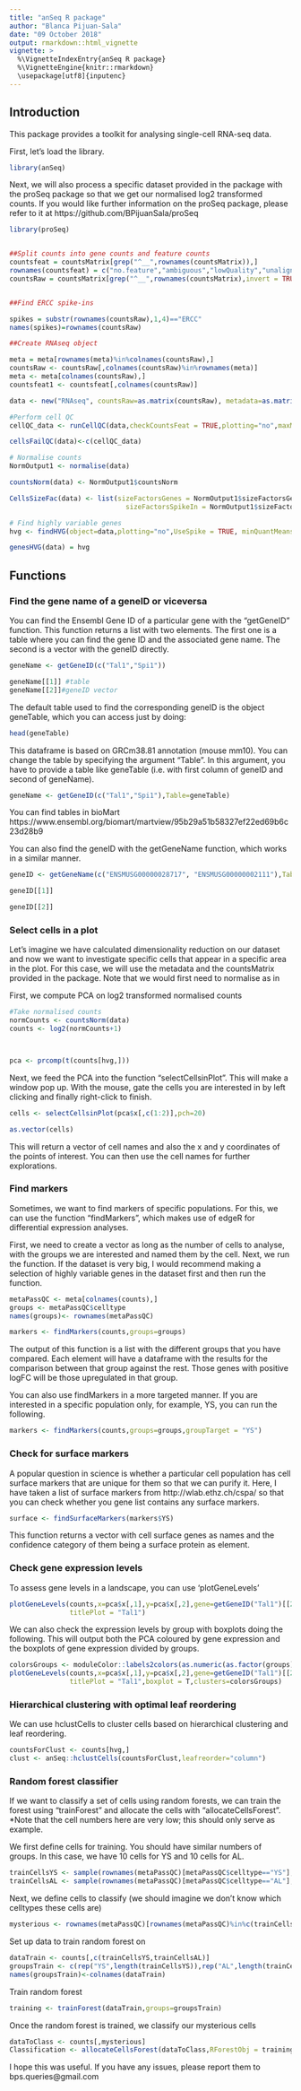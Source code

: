 ```yaml
---
title: "anSeq R package"
author: "Blanca Pijuan-Sala"
date: "09 October 2018"
output: rmarkdown::html_vignette
vignette: >
  %\VignetteIndexEntry{anSeq R package}
  %\VignetteEngine{knitr::rmarkdown}
  \usepackage[utf8]{inputenc}
---
```

  
## Introduction
  
This package provides a toolkit for analysing single-cell RNA-seq data. 

First, let's load the library.

```r
library(anSeq)
```

Next, we will also process a specific dataset provided in the package with the proSeq package so that we get our normalised log2 transformed counts. If you would like further information on the proSeq package, please refer to it at https://github.com/BPijuanSala/proSeq

```r
library(proSeq)


##Split counts into gene counts and feature counts
countsfeat = countsMatrix[grep("^__",rownames(countsMatrix)),]
rownames(countsfeat) = c("no.feature","ambiguous","lowQuality","unaligned","align.not.unique")
countsRaw = countsMatrix[grep("^__",rownames(countsMatrix),invert = TRUE),]


##Find ERCC spike-ins

spikes = substr(rownames(countsRaw),1,4)=="ERCC"
names(spikes)=rownames(countsRaw)

##Create RNAseq object

meta = meta[rownames(meta)%in%colnames(countsRaw),]
countsRaw <- countsRaw[,colnames(countsRaw)%in%rownames(meta)]
meta <- meta[colnames(countsRaw),]
countsfeat1 <- countsfeat[,colnames(countsRaw)]

data <- new("RNAseq", countsRaw=as.matrix(countsRaw), metadata=as.matrix(meta),SpikeIn=spikes,CountsFeat=as.matrix(countsfeat1))

#Perform cell QC
cellQC_data <- runCellQC(data,checkCountsFeat = TRUE,plotting="no",maxMapmit=0.12,minGenesExpr = 4000,minMapreads = 100000)

cellsFailQC(data)<-c(cellQC_data)

# Normalise counts
NormOutput1 <- normalise(data)

countsNorm(data) <- NormOutput1$countsNorm

CellsSizeFac(data) <- list(sizeFactorsGenes = NormOutput1$sizeFactorsGenes, 
                             sizeFactorsSpikeIn = NormOutput1$sizeFactorsSpikeIn)

# Find highly variable genes
hvg <- findHVG(object=data,plotting="no",UseSpike = TRUE, minQuantMeans = 0.1,maxQuantMeans = 0.9,maxQuantCv2 = 0.9,minQuantCv2 = 0.1)

genesHVG(data) = hvg
```

## Functions

### Find the gene name of a geneID or viceversa

You can find the Ensembl Gene ID of a particular gene with the "getGeneID" function. This function returns a list with two elements. The first one is a table where you can find the gene ID and the associated gene name. The second is a vector with the geneID directly.

```r
geneName <- getGeneID(c("Tal1","Spi1"))

geneName[[1]] #table
geneName[[2]]#geneID vector
```

The default table used to find the corresponding geneID is the object geneTable, which you can access just by doing:

```r
head(geneTable)
```

This dataframe is based on GRCm38.81 annotation (mouse mm10). You can change the table by specifying the argument "Table". In this argument, you have to provide a table like geneTable (i.e. with first column of geneID and second of geneName).

```r

geneName <- getGeneID(c("Tal1","Spi1"),Table=geneTable)

```
You can find tables in bioMart https://www.ensembl.org/biomart/martview/95b29a51b58327ef22ed69b6c23d28b9

You can also find the geneID with the getGeneName function, which works in a similar manner.
```r

geneID <- getGeneName(c("ENSMUSG00000028717", "ENSMUSG00000002111"),Table=geneTable)

geneID[[1]]

geneID[[2]]
```


### Select cells in a plot

Let's imagine we have calculated dimensionality reduction on our dataset and now we want to investigate specific cells that appear in a specific area in the plot.
For this case, we will use the metadata and the countsMatrix provided in the package. Note that we would first need to normalise as in 

First, we compute PCA on log2 transformed normalised counts
```r
#Take normalised counts
normCounts <- countsNorm(data)
counts <- log2(normCounts+1)



pca <- prcomp(t(counts[hvg,]))

```
 
Next, we feed the PCA into the function "selectCellsinPlot". This will make a window pop up. With the mouse, gate the cells you are interested in by left clicking and finally right-click to finish.
```r

cells <- selectCellsinPlot(pca$x[,c(1:2)],pch=20)

as.vector(cells)
```
This will return a vector of cell names and also the x and y coordinates of the points of interest. You can then use the cell names for further explorations.


### Find markers

Sometimes, we want to find markers of specific populations. For this, we can use the function "findMarkers", which makes use of edgeR for differential expression analyses.

First, we need to create a vector as long as the number of cells to analyse, with the groups we are interested and named them by the cell. Next, we run the function. 
If the dataset is very big, I would recommend making a selection of highly variable genes in the dataset first and then run the function.

```r
metaPassQC <- meta[colnames(counts),]
groups <- metaPassQC$celltype
names(groups)<- rownames(metaPassQC)

markers <- findMarkers(counts,groups=groups)
```

The output of this function is a list with the different groups that you have compared. Each element will have a dataframe with the results for the comparison between that group against the rest. Those genes with positive logFC will be those upregulated in that group.

You can also use findMarkers in a more targeted manner. If you are interested in a specific population only, for example, YS, you can run the following.
```r
markers <- findMarkers(counts,groups=groups,groupTarget = "YS")

```

### Check for surface markers

A popular question in science is whether a particular cell population has cell surface markers that are unique for them so that we can purify it.
Here, I have taken a list of surface markers from http://wlab.ethz.ch/cspa/ so that you can check whether you gene list contains any surface markers.

```r
surface <- findSurfaceMarkers(markers$YS)
```

This function returns a vector with cell surface genes as names and the confidence category of them being a surface protein as element.

### Check gene expression levels
To assess gene levels in a landscape, you can use 'plotGeneLevels'

```r
plotGeneLevels(counts,x=pca$x[,1],y=pca$x[,2],gene=getGeneID("Tal1")[[2]],
               titlePlot = "Tal1")

```
We can also check the expression levels by group with boxplots doing the following. This will output both the PCA coloured by gene expression and the boxplots of gene expression divided by groups.
```r

colorsGroups <- moduleColor::labels2colors(as.numeric(as.factor(groups)))
plotGeneLevels(counts,x=pca$x[,1],y=pca$x[,2],gene=getGeneID("Tal1")[[2]],
               titlePlot = "Tal1",boxplot = T,clusters=colorsGroups)
```

### Hierarchical clustering with optimal leaf reordering
We can use hclustCells to cluster cells based on hierarchical clustering and leaf reordering.

```r

countsForClust <- counts[hvg,]
clust <- anSeq::hclustCells(countsForClust,leafreorder="column")

```

### Random forest classifier

If we want to classify a set of cells using random forests, we can train the forest using "trainForest" and allocate the cells with "allocateCellsForest".
*Note that the cell numbers here are very low; this should only serve as example.

We first define cells for training. You should have similar numbers of groups. In this case, we have 10 cells for YS and 10 cells for AL.

```r

trainCellsYS <- sample(rownames(metaPassQC)[metaPassQC$celltype=="YS"],10)
trainCellsAL <- sample(rownames(metaPassQC)[metaPassQC$celltype=="AL"],10)
```

Next, we define cells to classify (we should imagine we don't know which celltypes these cells are)
```r
mysterious <- rownames(metaPassQC)[rownames(metaPassQC)%in%c(trainCellsAL,trainCellsYS)==F]

```

Set up data to train random forest on
```r
dataTrain <- counts[,c(trainCellsYS,trainCellsAL)]
groupsTrain <- c(rep("YS",length(trainCellsYS)),rep("AL",length(trainCellsAL)))
names(groupsTrain)<-colnames(dataTrain)
```

Train random forest
```r
training <- trainForest(dataTrain,groups=groupsTrain)
```

Once the random forest is trained, we classify our mysterious cells
```r
dataToClass <- counts[,mysterious]
Classification <- allocateCellsForest(dataToClass,RForestObj = training$RForest,genesTrained = training$genesTrained)
```

I hope this was useful. If you have any issues, please report them to bps.queries@gmail.com

